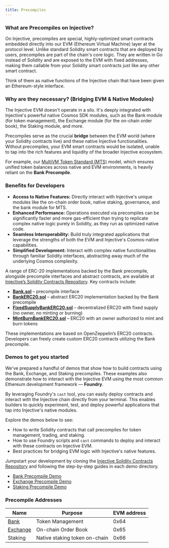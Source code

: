 ```yaml
---
title: Precompiles
---
```


### **What are Precompiles on Injective?**

On Injective, precompiles are special, highly-optimized smart contracts embedded directly into our EVM (Ethereum Virtual Machine) layer at the protocol level. Unlike standard Solidity smart contracts that are deployed by users, precompiles are part of the chain's core logic. They are written in Go instead of Solidity and are exposed to the EVM with fixed addresses, making them callable from your Solidity smart contracts just like any other smart contract.

Think of them as native functions of the Injective chain that have been given an Ethereum-style interface.

### **Why are they necessary? (Bridging EVM & Native Modules)**

The Injective EVM doesn't operate in a silo. It's deeply integrated with Injective's powerful native Cosmos SDK modules, such as the Bank module (for token management), the Exchange module (for the on-chain order book), the Staking module, and more.

Precompiles serve as the crucial **bridge** between the EVM world (where your Solidity contracts live) and these native Injective functionalities. Without precompiles, your EVM smart contracts would be isolated, unable to tap into the rich features and liquidity of the broader Injective ecosystem.

For example, our [MultiVM Token Standard (MTS)](./multivm-token-standard/) model, which ensures unified token balances across native and EVM environments, is heavily reliant on the **Bank Precompile**.

### **Benefits for Developers**

* **Access to Native Features:** Directly interact with Injective's unique modules like the on-chain order book, native staking, governance, and the bank module for MTS.
* **Enhanced Performance:** Operations executed via precompiles can be significantly faster and more gas-efficient than trying to replicate complex native logic purely in Solidity, as they run as optimized native code.
* **Seamless Interoperability:** Build truly integrated applications that leverage the strengths of both the EVM and Injective's Cosmos-native capabilities.
* **Simplified Development:** Interact with complex native functionalities through familiar Solidity interfaces, abstracting away much of the underlying Cosmos complexity.

A range of ERC-20 implementations backed by the Bank precompile, alongside precompile interfaces and abstract contracts, are available at [Injective’s Solidity Contracts Repository](https://github.com/InjectiveLabs/solidity-contracts). Key contracts include:

* [**Bank.sol**](https://github.com/InjectiveLabs/solidity-contracts/blob/master/src/Bank.sol) – precompile interface
* [**BankERC20.sol**](https://github.com/InjectiveLabs/solidity-contracts/blob/master/src/BankERC20.sol) – abstract ERC20 implementation backed by the Bank precompile
* [**FixedSupplyBankERC20.sol**](https://github.com/InjectiveLabs/solidity-contracts/blob/master/src/FixedSupplyBankERC20.sol) – decentralized ERC20 with fixed supply (no owner, no minting or burning)
* [**MintBurnBankERC20.sol**](https://github.com/InjectiveLabs/solidity-contracts/blob/master/src/MintBurnBankERC20.sol) – ERC20 with an owner authorized to mint and burn tokens

These implementations are based on OpenZeppelin’s ERC20 contracts. Developers can freely create custom ERC20 contracts utilizing the Bank precompile.

### Demos to get you started

We've prepared a handful of demos that show how to build contracts using the Bank, Exchange, and Staking precompiles. These examples also demonstrate how to interact with the Injective EVM using the most common Ethereum development framework — **Foundry**.

By leveraging Foundry's `cast` tool, you can easily deploy contracts and interact with the Injective chain directly from your terminal. This enables builders to quickly experiment, test, and deploy powerful applications that tap into Injective's native modules.

Explore the demos below to see:

- How to write Solidity contracts that call precompiles for token management, trading, and staking.
- How to use Foundry scripts and `cast` commands to deploy and interact with these contracts on Injective EVM.
- Best practices for bridging EVM logic with Injective's native features.

Jumpstart your development by cloning the [Injective Solidity Contracts Repository](https://github.com/InjectiveLabs/solidity-contracts/tree/master/demos) and following the step-by-step guides in each demo directory.

* [Bank Precompile Demo](https://github.com/InjectiveLabs/solidity-contracts/tree/master/demos/erc20)
* [Exchange Precompile Demo](https://github.com/InjectiveLabs/solidity-contracts/tree/master/demos/exchange)
* [Staking Precompile Demo](https://github.com/InjectiveLabs/solidity-contracts/tree/master/demos/staking)

### Precompile Addresses

| Name                               | Purpose                       | EVM address |
| ---------------------------------- | ----------------------------- | ----------- |
| [Bank](./bank-precompile/)         | Token Management              | 0x64        |
| [Exchange](./exchange-precompile/) | On-chain Order Book           | 0x65        |
| Staking                            | Native staking token on-chain | 0x66        |
